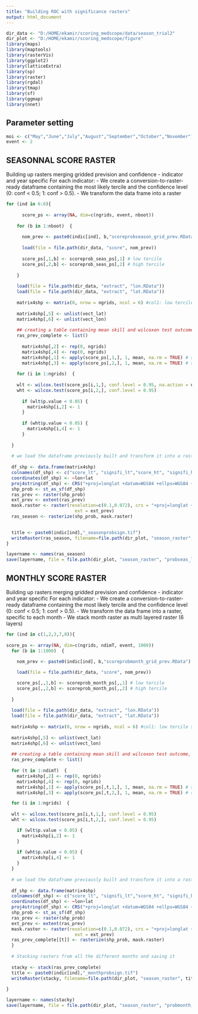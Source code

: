 ```yaml
---
title: "Building ROC with significance rasters"
output: html_document
---
```


```r
dir_data <- "D:/HOME/ekamir/scoring_medscope/data/season_trial2" 
dir_plot <- "D:/HOME/ekamir/scoring_medscope/figure" 
library(maps)
library(maptools)
library(rasterVis)
library(ggplot2)
library(latticeExtra)
library(sp)
library(raster)
library(rgdal)
library(tmap)
library(sf)
library(ggmap)
library(nnet)

```

## Parameter setting 

```r

moi <- c("May","June","July","August","September","October","November")
event <- 2

```
## SEASONNAL SCORE RASTER
Building up rasters merging gridded prevision and confidence - indicator and year specific
For each indicator:
  - We create a conversion-to-raster-ready dataframe containing the most likely tercile and the confidence level (0: conf < 0.5; 1: conf > 0.5).
  - We transform the data frame into a raster


```r

for (ind in 6:8){
    
      score_ps <- array(NA, dim=c(ngrids, event, nboot)) 
  
    for (b in 1:nboot)  { 
      
      nom_prev <- paste0(indic[ind], b,"scoreprobseason_grid_prev.RData")
  
      load(file = file.path(dir_data, "score", nom_prev))
  
      score_ps[,1,b] <- scoreprob_seas_ps[,1] # low tercile
      score_ps[,2,b] <- scoreprob_seas_ps[,2] # high tercile
    
    }
    
    load(file = file.path(dir_data, "extract", "lon.RData"))
    load(file = file.path(dir_data, "extract", "lat.RData"))
    
    matrix4shp <- matrix(0, nrow = ngrids, ncol = 6) #col1: low tercile score; col2: low tercile score signifiance; col3: low tercile score; col4: low tercile score signifiance; col5: latitude; col6: longitude
    
    matrix4shp[,5] <- unlist(vect_lat)
    matrix4shp[,6] <- unlist(vect_lon)
    
    ## creating a table containing mean skill and wilcoxon test outcome, with both coordinates (shape ready for shapefile conversion)
    ras_prev_complete <- list()
    
      matrix4shp[,2] <- rep(0, ngrids)
      matrix4shp[,4] <- rep(0, ngrids)
      matrix4shp[,1] <- apply(score_ps[,1,], 1, mean, na.rm = TRUE) # summarizing skill scores for LT over bootstrap
      matrix4shp[,3] <- apply(score_ps[,2,], 1, mean, na.rm = TRUE) # summarizing skill scores for HT over bootstrap
  
    for (i in 1:ngrids)  { 
      
    wlt <- wilcox.test(score_ps[i,1,], conf.level = 0.95, na.action = na.omit)
    wht <- wilcox.test(score_ps[i,2,], conf.level = 0.95)
  
      if (wlt$p.value < 0.05) {
        matrix4shp[i,2] <- 1 
      }
    
      if (wht$p.value < 0.05) {
        matrix4shp[i,4] <- 1 
      }
    
  }
  
  # we load the dataframe previously built and transform it into a raster
  
  df_shp <- data.frame(matrix4shp)
  colnames(df_shp) <- c("score_lt", "signifi_lt","score_ht", "signifi_ht","lat","lon")
  coordinates(df_shp) <- ~lon+lat
  proj4string(df_shp) <- CRS("+proj=longlat +datum=WGS84 +ellps=WGS84 +towgs84=0,0,0")
  shp_prob <- st_as_sf(df_shp)
  ras_prev <- raster(shp_prob)
  ext_prev <- extent(ras_prev)
  mask.raster <- raster(resolution=c(0.1,0.072), crs = "+proj=longlat +datum=WGS84 +ellps=WGS84 +towgs84=0,0,0", ## !!!!!!!!!!!
                          ext = ext_prev)
  ras_season <- rasterize(shp_prob, mask.raster)

  
  title <- paste0(indic[ind],"_seasonprobsign.tif")
  writeRaster(ras_season, filename=file.path(dir_plot, "season_raster", title), overwrite = TRUE)
} 

layername <- names(ras_season)
save(layername, file = file.path(dir_plot, "season_raster", "probseas_layname.RData"))

```
## MONTHLY SCORE RASTER
Building up rasters merging gridded prevision and confidence - indicator and year specific
For each indicator:
  - We create a conversion-to-raster-ready dataframe containing the most likely tercile and the confidence level (0: conf < 0.5; 1: conf > 0.5).
  - We transform the data frame into a raster, specific to each month
  - We stack month raster as multi layered raster (6 layers)


```r

for (ind in c(1,2,3,7,8)){
  
score_ps <- array(NA, dim=c(ngrids, ndimT, event, 1000)) 
  for (b in 1:1000)  { 
    
    nom_prev <- paste0(indic[ind], b,"scoreprobmonth_grid_prev.RData")

    load(file = file.path(dir_data, "score", nom_prev))

    score_ps[,,1,b] <- scoreprob_month_ps[,,1] # low tercile
    score_ps[,,2,b] <- scoreprob_month_ps[,,2] # high tercile
  
  }
   
  load(file = file.path(dir_data, "extract", "lon.RData"))
  load(file = file.path(dir_data, "extract", "lat.RData"))
  
  matrix4shp <- matrix(0, nrow = ngrids, ncol = 6) #col1: low tercile score; col2: low tercile score signifiance; col3: low tercile score; col4: low tercile score signifiance; col5: latitude; col6: longitude
  
  matrix4shp[,5] <- unlist(vect_lat)
  matrix4shp[,6] <- unlist(vect_lon)
  
  ## creating a table containing mean skill and wilcoxon test outcome, with both coordinates (shape ready for shapefile conversion)
  ras_prev_complete <- list()
  
  for (t in 1:ndimT)  { 
    matrix4shp[,2] <- rep(0, ngrids)
    matrix4shp[,4] <- rep(0, ngrids)
    matrix4shp[,1] <- apply(score_ps[,t,1,], 1, mean, na.rm = TRUE) # summarizing skill scores for LT over bootstrap
    matrix4shp[,3] <- apply(score_ps[,t,2,], 1, mean, na.rm = TRUE) # summarizing skill scores for HT over bootstrap

  for (i in 1:ngrids)  { 
    
  wlt <- wilcox.test(score_ps[i,t,1,], conf.level = 0.95)
  wht <- wilcox.test(score_ps[i,t,2,], conf.level = 0.95)

    if (wlt$p.value < 0.05) {
      matrix4shp[i,2] <- 1 
    }
  
    if (wht$p.value < 0.05) {
      matrix4shp[i,4] <- 1 
    }
  }
  
  # we load the dataframe previously built and transform it into a raster
  
  df_shp <- data.frame(matrix4shp)
  colnames(df_shp) <- c("score_lt", "signifi_lt","score_ht", "signifi_ht","lat","lon")
  coordinates(df_shp) <- ~lon+lat
  proj4string(df_shp) <- CRS("+proj=longlat +datum=WGS84 +ellps=WGS84 +towgs84=0,0,0")
  shp_prob <- st_as_sf(df_shp)
  ras_prev <- raster(shp_prob)
  ext_prev <- extent(ras_prev)
  mask.raster <- raster(resolution=c(0.1,0.072), crs = "+proj=longlat +datum=WGS84 +ellps=WGS84 +towgs84=0,0,0", ## !!!!!!!!!!!
                          ext = ext_prev)
  ras_prev_complete[[t]] <- rasterize(shp_prob, mask.raster)
  }
  
  # Stacking rasters from all the different months and saving it
  
  stacky <- stack(ras_prev_complete)
  title <- paste0(indic[ind],"_monthprobsign.tif")
  writeRaster(stacky, filename=file.path(dir_plot, "season_raster", title), overwrite = TRUE)
  
}

layername <- names(stacky)
save(layername, file = file.path(dir_plot, "season_raster", "probmonth_layname.RData"))
```


